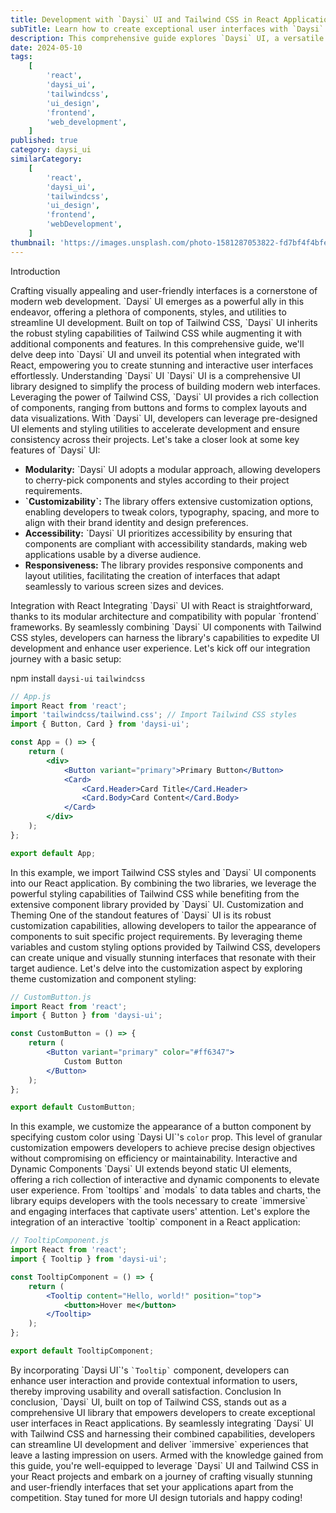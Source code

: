```yaml
---
title: Development with `Daysi` UI and Tailwind CSS in React Applications
subTitle: Learn how to create exceptional user interfaces with `Daysi` UI and Tailwind CSS in React
description: This comprehensive guide explores `Daysi` UI, a versatile UI library built on top of Tailwind CSS, and provides detailed instructions on integrating it with React to build modern and interactive user interfaces effectively.
date: 2024-05-10
tags:
    [
        'react',
        'daysi_ui',
        'tailwindcss',
        'ui_design',
        'frontend',
        'web_development',
    ]
published: true
category: daysi_ui
similarCategory:
    [
        'react',
        'daysi_ui',
        'tailwindcss',
        'ui_design',
        'frontend',
        'webDevelopment',
    ]
thumbnail: 'https://images.unsplash.com/photo-1581287053822-fd7bf4f4bfec?q=80&w=2101&auto=format&fit=crop&ixlib=rb-4.0.3&ixid=M3wxMjA3fDB8MHxwaG90by1wYWdlfHx8fGVufDB8fHx8fA%3D%3D'
---
```


<Heading type="danger">Introduction</Heading>

<Paragraph>
    Crafting visually appealing and user-friendly interfaces is a cornerstone of
    modern web development. `Daysi` UI emerges as a powerful ally in this
    endeavor, offering a plethora of components, styles, and utilities to
    streamline UI development. Built on top of Tailwind CSS, `Daysi` UI inherits
    the robust styling capabilities of Tailwind CSS while augmenting it with
    additional components and features. In this comprehensive guide, we'll delve
    deep into `Daysi` UI and unveil its potential when integrated with React,
    empowering you to create stunning and interactive user interfaces
    effortlessly.
</Paragraph>
<Heading>Understanding `Daysi` UI</Heading>

<Paragraph>
    `Daysi` UI is a comprehensive UI library designed to simplify the process of
    building modern web interfaces. Leveraging the power of Tailwind CSS,
    `Daysi` UI provides a rich collection of components, ranging from buttons
    and forms to complex layouts and data visualizations. With `Daysi` UI,
    developers can leverage pre-designed UI elements and styling utilities to
    accelerate development and ensure consistency across their projects.
</Paragraph>
<Paragraph>
    Let's take a closer look at some key features of `Daysi` UI:
</Paragraph>
<ul>
    <li>
        <strong>Modularity:</strong> `Daysi` UI adopts a modular approach,
        allowing developers to cherry-pick components and styles according to
        their project requirements.
    </li>
    <li>
        <strong>`Customizability`:</strong> The library offers extensive
        customization options, enabling developers to tweak colors, typography,
        spacing, and more to align with their brand identity and design
        preferences.
    </li>
    <li>
        <strong>Accessibility:</strong> `Daysi` UI prioritizes accessibility by
        ensuring that components are compliant with accessibility standards,
        making web applications usable by a diverse audience.
    </li>
    <li>
        <strong>Responsiveness:</strong> The library provides responsive
        components and layout utilities, facilitating the creation of interfaces
        that adapt seamlessly to various screen sizes and devices.
    </li>
</ul>
<Heading>Integration with React</Heading>

<Paragraph>
    Integrating `Daysi` UI with React is straightforward, thanks to its modular
    architecture and compatibility with popular `frontend` frameworks. By
    seamlessly combining `Daysi` UI components with Tailwind CSS styles,
    developers can harness the library's capabilities to expedite UI development
    and enhance user experience.
</Paragraph>
<Paragraph>
    Let's kick off our integration journey with a basic setup:
</Paragraph>

<CallOut>npm install `daysi-ui` `tailwindcss`</CallOut>

```jsx
// App.js
import React from 'react';
import 'tailwindcss/tailwind.css'; // Import Tailwind CSS styles
import { Button, Card } from 'daysi-ui';

const App = () => {
    return (
        <div>
            <Button variant="primary">Primary Button</Button>
            <Card>
                <Card.Header>Card Title</Card.Header>
                <Card.Body>Card Content</Card.Body>
            </Card>
        </div>
    );
};

export default App;
```

<Paragraph>
    In this example, we import Tailwind CSS styles and `Daysi` UI components
    into our React application. By combining the two libraries, we leverage the
    powerful styling capabilities of Tailwind CSS while benefiting from the
    extensive component library provided by `Daysi` UI.
</Paragraph>
<Heading>Customization and Theming</Heading>

<Paragraph>
    One of the standout features of `Daysi` UI is its robust customization
    capabilities, allowing developers to tailor the appearance of components to
    suit specific project requirements. By leveraging theme variables and custom
    styling options provided by Tailwind CSS, developers can create unique and
    visually stunning interfaces that resonate with their target audience.
</Paragraph>
<Paragraph>
    Let's delve into the customization aspect by exploring theme customization
    and component styling:
</Paragraph>

```jsx
// CustomButton.js
import React from 'react';
import { Button } from 'daysi-ui';

const CustomButton = () => {
    return (
        <Button variant="primary" color="#ff6347">
            Custom Button
        </Button>
    );
};

export default CustomButton;
```

<Paragraph>
    In this example, we customize the appearance of a button component by
    specifying custom color using `Daysi UI`'s <code>color</code> prop. This
    level of granular customization empowers developers to achieve precise
    design objectives without compromising on efficiency or maintainability.
</Paragraph>
<Heading>Interactive and Dynamic Components</Heading>

<Paragraph>
    `Daysi` UI extends beyond static UI elements, offering a rich collection of
    interactive and dynamic components to elevate user experience. From
    `tooltips` and `modals` to data tables and charts, the library equips
    developers with the tools necessary to create `immersive` and engaging
    interfaces that captivate users' attention.
</Paragraph>
<Paragraph>
    Let's explore the integration of an interactive `tooltip` component in a
    React application:
</Paragraph>

```jsx
// TooltipComponent.js
import React from 'react';
import { Tooltip } from 'daysi-ui';

const TooltipComponent = () => {
    return (
        <Tooltip content="Hello, world!" position="top">
            <button>Hover me</button>
        </Tooltip>
    );
};

export default TooltipComponent;
```

<Paragraph>
    By incorporating `Daysi UI`'s <code>`Tooltip`</code> component, developers
    can enhance user interaction and provide contextual information to users,
    thereby improving usability and overall satisfaction.
</Paragraph>
<Heading>Conclusion</Heading>

<Paragraph>
    In conclusion, `Daysi` UI, built on top of Tailwind CSS, stands out as a
    comprehensive UI library that empowers developers to create exceptional user
    interfaces in React applications. By seamlessly integrating `Daysi` UI with
    Tailwind CSS and harnessing their combined capabilities, developers can
    streamline UI development and deliver `immersive` experiences that leave a
    lasting impression on users.
</Paragraph>
<Paragraph>
    Armed with the knowledge gained from this guide, you're well-equipped to
    leverage `Daysi` UI and Tailwind CSS in your React projects and embark on a
    journey of crafting visually stunning and user-friendly interfaces that set
    your applications apart from the competition.
</Paragraph>
Stay tuned for more UI design tutorials and happy coding!
